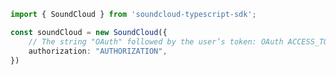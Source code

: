 ```typescript index.ts
import { SoundCloud } from 'soundcloud-typescript-sdk';

const soundCloud = new SoundCloud({
    // The string "OAuth" followed by the user’s token: OAuth ACCESS_TOKEN
    authorization: "AUTHORIZATION",
})